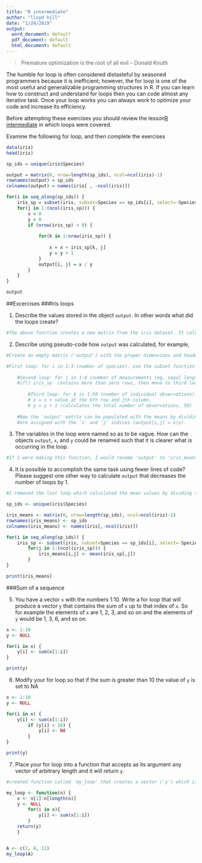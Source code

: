 ---
title: "R intermediate"
author: "lloyd hill"
date: "1/24/2019"
output:
  word_document: default
  pdf_document: default
  html_document: default
---

> Premature optimization is the root of all evil -- Donald Knuth

The humble for loop is often considered distasteful by seasoned programmers because it is inefficient; however, the for loop is one of the most useful and generalizable programming structures in R. If you can learn how to construct and understand for loops then you can code almost any iterative task. Once your loop works you can always work to optimize your code and increase its efficiency.

Before attempting these exercises you should review the lesson[R intermediate](../lessons/R_intermediate) in which loops were covered. 

Examine the following for loop, and then complete the exercises

```{r}
data(iris)
head(iris)

sp_ids = unique(iris$Species)

output = matrix(0, nrow=length(sp_ids), ncol=ncol(iris)-1)
rownames(output) = sp_ids
colnames(output) = names(iris[ , -ncol(iris)])

for(i in seq_along(sp_ids)) {
    iris_sp = subset(iris, subset=Species == sp_ids[i], select=-Species)
    for(j in 1:(ncol(iris_sp))) {
        x = 0
        y = 0
        if (nrow(iris_sp) > 0) {
            
            for(k in 1:nrow(iris_sp)) {
              
                x = x + iris_sp[k, j]
                y = y + 1
            }
            output[i, j] = x / y 
        }
    }
}

output

```
##Excercises
###Iris loops

1. Describe the values stored in the object `output`. In other words what did the loops create?

```{r}

#The above function creates a new matrix from the iris dataset. It calculated the means of different plant measurements (i.e., sepal length) for each species (i.e., I. setosa). 

```
2. Describe using pseudo-code how `output` was calculated, for example,
```{r}
#Create an empty matrix ('output') with the proper dimensions and headers (rows = 3 species; columns = 4measurement type)

#First loop: for i in 1:3 (number of species), use the subset function to create a subset of the iris data for each species. assign these subseted, species-specific dataframes to 'iris_sp'
  
    #Second loop: for j in 1:4 (number of measurements (eg, sepal length)). Create empty objects 'x' and 'y'.      
    #if() iris_sp  contains more than zero rows, then move to third loop
    
        #Third loop: for k in 1:50 (number of individual observations). 
        # x = x + value at the kth row and jth column.
        # y = y + 1 (calculates the total number of observations, 50)
      
    #Now the 'output' matrix can be populated with the means by dividing x/y from the third loop. These means      
    #are assigned with the 'i' and 'j' indices (output[i,j] = x/y). 

```

3. The variables in the loop were named so as to be vague. How can the objects `output`, `x`, and `y` could be renamed such that it is clearer what is occurring in the loop.

```{r}
#If I were making this function, I would rename 'output' to 'iris_means'; 'x' to 'sum'; and 'y' to 'n'. I believe this would help the reader better follow the code. 
```

4. It is possible to accomplish the same task using fewer lines of code? Please suggest one other way to calculate `output` that decreases the number of loops by 1. 
```{r}
#I removed the last loop which calculated the mean values by dividing the sum of observed values by the number of observations. I then replaced that section with R's built in mean() function.

sp_ids <- unique(iris$Species)

iris_means <- matrix(0, nrow=length(sp_ids), ncol=ncol(iris)-1)
rownames(iris_means) <- sp_ids
colnames(iris_means) <- names(iris[,-ncol(iris)])

for(i in seq_along(sp_ids)) {
    iris_sp <- subset(iris, subset=Species == sp_ids[i], select=-Species)
        for(j in 1:(ncol(iris_sp))) {
            iris_means[i,j] <- mean(iris_sp[,j])
        }
}

print(iris_means)
```


###Sum of a sequence

5. You have a vector `x` with the numbers 1:10. Write a for loop that will produce a vector `y` that contains the sum of `x` up to that index of `x`. So for example the elements of `x` are 1, 2, 3, and so on and the  elements of `y` would be 1, 3, 6, and so on. 

```{r}
x <- 1:10
y <- NULL

for(i in x) {
    y[i] <- sum(x[1:i])
}

print(y)
```
6. Modify your for loop so that if the sum is greater than 10 the value of `y` is set to NA
```{r}
x <- 1:10
y <- NULL

for(i in x) {
    y[i] <- sum(x[1:i])
        if (y[i] > 10) {
            y[i] <- NA
        }
}

print(y)
```

7. Place your for loop into a function that accepts as its argument any vector of arbitrary length and it will return `y`. 
```{r}
#created function called 'my_loop' that creates a vector ('y') which is made up of the sum of all previous values in a sequence of integers. The length of this sequence is defined by 'n'.  

my_loop <- function(n) {
    x <- n[1]:n[length(n)]
    y <- NULL
        for(i in x){
            y[i] <- sum(x[1:i])
        }
    return(y)
    }


A <- c(2, 8, 11)
my_loop(A)
```



